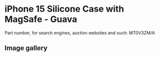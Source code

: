 
# iPhone 15 Silicone Case with MagSafe - Guava

Part number, for search engines, auction websites and such: MT0V3ZM/A

## Image gallery

<div style={{ width: '100%', maxWidth: '768px' }}>
<GalleryComponent
    images={[
      {
        original: "/everysource/MT0V3.webp",
        thumbnail: "/everypreview/MT0V3.webp",
      },
      {
        original: "/everysource/MT0V3_AV1.webp",
        thumbnail: "/everypreview/MT0V3_AV1.webp",
      },
      {
        original: "/everysource/MT0V3_AV2.webp",
        thumbnail: "/everypreview/MT0V3_AV2.webp",
      },
      {
        original: "/everysource/MT0V3_AV3.webp",
        thumbnail: "/everypreview/MT0V3_AV3.webp",
      },
      {
        original: "/everysource/MT0V3_AV4.webp",
        thumbnail: "/everypreview/MT0V3_AV4.webp",
      },
      {
        original: "/everysource/MT0V3_AV5.webp",
        thumbnail: "/everypreview/MT0V3_AV5.webp",
      },
      {
        original: "/everysource/MT0V3_AV6.webp",
        thumbnail: "/everypreview/MT0V3_AV6.webp",
      }
    ]}
  />
</div>